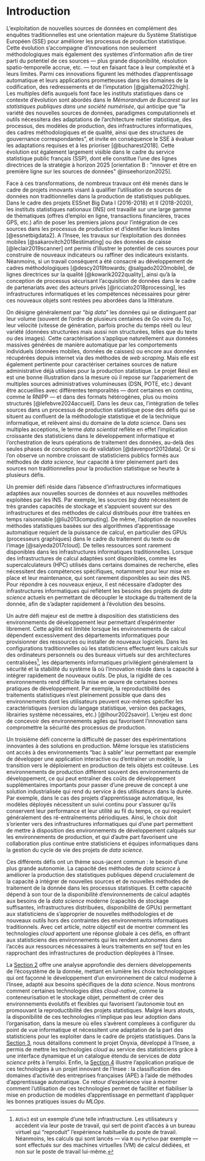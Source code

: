 # Introduction

L'exploitation de nouvelles sources de données en complément des enquêtes traditionnelles est une orientation majeure du Système Statistique Européen (SSE) pour améliorer les processus de production statistique. Cette évolution s’accompagne d’innovations non seulement méthodologiques mais également des systèmes d'information afin de tirer parti du potentiel de ces sources — plus grande disponibilité, résolution spatio-temporelle accrue, etc. — tout en faisant face à leur complexité et à leurs limites. Parmi ces innovations figurent les méthodes d’apprentissage automatique et leurs applications prometteuses dans les domaines de la codification, des redressements et de l’imputation [@gjaltema2022high]. Les multiples défis auxquels font face les instituts statistiques dans ce contexte d’évolution sont abordés dans le *Mémorandum de Bucarest sur les statistiques publiques dans une société numérisée*, qui anticipe que "la variété des nouvelles sources de données, paradigmes computationnels et outils nécessitera des adaptations de l’architecture métier statistique, des processus, des modèles de production, des infrastructures informatiques, des cadres méthodologiques et de qualité, ainsi que des structures de gouvernance correspondantes", et invite en conséquence le SSE à évaluer les adaptations requises et à les prioriser [@bucharest2018]. Cette évolution est également largement visible dans le cadre du service statistique public français (SSP), dont elle constitue l'une des lignes directrices de la stratégie à horizon 2025 [orientation B : "innover et être en première ligne sur les sources de données" @inseehorizon2025].

Face à ces transformations, de nombreux travaux ont été menés dans le cadre de projets innovants visant à qualifier l’utilisation de sources de données non traditionnelles dans la production de statistiques publiques. Dans le cadre des projets ESSnet Big Data I (2016-2018) et II (2018-2020), les instituts statistiques nationaux (INS) ont travaillé sur une large gamme de thématiques (offres d’emploi en ligne, transactions financières, traces GPS, etc.) afin de poser les premiers jalons pour l'intégration de ces sources dans les processus de production et d'identifier leurs limites [@essnetbigdata2]. A l'Insee, les travaux sur l'exploitation des données mobiles [@sakarovitch2018estimating] ou des données de caisse [@leclair2019scanner] ont permis d'illustrer le potentiel de ces sources pour construire de nouveaux indicateurs ou raffiner des indicateurs existants. Néanmoins, si un travail conséquent a été consacré au développement de cadres méthodologiques [@descy2019towards; @salgado2020mobile], de lignes directrices sur la qualité [@kowarik2022quality], ainsi qu’à la conception de processus sécurisant l’acquisition de données dans le cadre de partenariats avec des acteurs privés [@ricciato2018processing], les infrastructures informatiques et les compétences nécessaires pour gérer ces nouveaux objets sont restées peu abordées dans la littérature.

On désigne généralement par "*big data*" les données qui se distinguent par leur volume (souvent de l'ordre de plusieurs centaines de Go voire du To), leur vélocité (vitesse de génération, parfois proche du temps réel) ou leur variété (données structurées mais aussi non structurées, telles que du texte ou des images). Cette caractérisation s'applique naturellement aux données massives générées de manière automatique par les comportements individuels (données mobiles, données de caisses) ou encore aux données récupérées depuis internet via des méthodes de *web scraping*. Mais elle est également pertinente pour caractériser certaines sources de nature administrative déjà utilisées pour la production statistique. Le projet Résil en est une bonne illustration dans la mesure où il repose sur l'appariement de multiples sources administratives volumineuses (DSN, POTE, etc.) devant être accueillies avec différentes temporalités — dont certaines en continu, comme le RNIPP — et dans des formats hétérogènes, plus ou moins structurés [@lefebvre2024accueil]. Dans les deux cas, l'intégration de telles sources dans un processus de production statistique pose des défis qui se situent au confluent de la méthodologie statistique et de la technique informatique, et relèvent ainsi du domaine de la *data science*. Dans ses multiples acceptions, le terme *data scientist* reflète en effet l’implication croissante des statisticiens dans le développement informatique et l’orchestration de leurs opérations de traitement des données, au-delà des seules phases de conception ou de validation [@davenport2012data]. Or si l'on observe un nombre croissant de statisticiens publics formés aux méthodes de *data science*, leur capacité à tirer pleinement parti des sources non traditionnelles pour la production statistique se heurte à plusieurs défis.

Un premier défi réside dans l’absence d’infrastructures informatiques adaptées aux nouvelles sources de données et aux nouvelles méthodes exploitées par les INS. Par exemple, les sources *big data* nécessitent de très grandes capacités de stockage et s’appuient souvent sur des infrastructures et des méthodes de calcul distribués pour être traitées en temps raisonnable [@liu2013computing]. De même, l’adoption de nouvelles méthodes statistiques basées sur des algorithmes d’apprentissage automatique requiert de la puissance de calcul, en particulier des GPUs (processeurs graphiques) dans le cadre du traitement du texte ou de l'image [@saiyeda2017cloud]. De telles ressources sont rarement disponibles dans les infrastructures informatiques traditionnelles. Lorsque des infrastructures de calcul adaptées sont disponibles, comme les supercalculateurs (HPC) utilisés dans certains domaines de recherche, elles nécessitent des compétences spécifiques, notamment pour leur mise en place et leur maintenance, qui sont rarement disponibles au sein des INS. Pour répondre à ces nouveaux enjeux, il est nécessaire d'adopter des infrastructures informatiques qui reflètent les besoins des projets de *data science* actuels en permettant de découpler le stockage du traitement de la donnée, afin de s'adapter rapidement à l'évolution des besoins.

Un autre défi majeur est de mettre à disposition des statisticiens des environnements de développement leur permettant d’expérimenter librement. Cette agilité est limitée lorsque les environnements de calcul dépendent excessivement des départements informatiques pour provisionner des ressources ou installer de nouveaux logiciels. Dans les configurations traditionnelles où les statisticiens effectuent leurs calculs sur des ordinateurs personnels ou des bureaux virtuels sur des architectures centralisées[^aus], les départements informatiques privilégient généralement la sécurité et la stabilité du système là où l'innovation réside dans la capacité à intégrer rapidement de nouveaux outils. De plus, la rigidité de ces environnements rend difficile la mise en œuvre de certaines bonnes pratiques de développement. Par exemple, la reproductibilité des traitements statistiques n'est pleinement possible que dans des environnements dont les utilisateurs peuvent eux-mêmes spécifier les caractéristiques (version du langage statistique, version des packages, librairies système nécessaires, etc.) [@lhour2022savoir]. L'enjeu est donc de concevoir des environnements agiles qui favorisent l'innovation sans compromettre la sécurité des processus de production.

Un troisième défi concerne la difficulté de passer des expérimentations innovantes à des solutions en production. Même lorsque les statisticiens ont accès à des environnements "bac à sable" leur permettant par exemple de développer une application interactive ou d'entraîner un modèle, la transition vers le déploiement en production de tels objets est coûteuse. Les environnements de production diffèrent souvent des environnements de développement, ce qui peut entraîner des coûts de développement supplémentaires importants pour passer d’une preuve de concept à une solution industrialisée qui rend du service à des utilisateurs dans la durée. Par exemple, dans le cas des projets d’apprentissage automatique, les modèles déployés nécessitent un suivi continu pour s’assurer qu’ils conservent leur performance et leur utilité au fil du temps, ce qui requiert généralement des ré-entraînements périodiques. Ainsi, le choix doit s'orienter vers des infrastructures informatiques qui d'une part permettent de mettre à disposition des environnements de développement calqués sur les environnements de production, et qui d'autre part favorisent une collaboration plus continue entre statisticiens et équipes informatiques dans la gestion du cycle de vie des projets de *data science*.

Ces différents défis ont un thème sous-jacent commun : le besoin d’une plus grande autonomie. La capacité des méthodes de *data science* à améliorer la production des statistiques publiques dépend crucialement de la capacité à intégrer de nouvelles sources et de nouvelles méthodes de traitement de la donnée dans les processus statistiques. Et cette capacité dépend à son tour de la disponibilité d'environnements de calcul adaptés aux besoins de la *data science* moderne (capacités de stockage suffisantes, infrastructures distribuées, disponibilité de GPUs) permettant aux statisticiens de s'approprier de nouvelles méthodologies et de nouveaux outils hors des contraintes des environnements informatiques traditionnels. Avec cet article, notre objectif est de montrer comment les technologies *cloud* apportent une réponse globale à ces défis, en offrant aux statisticiens des environnements qui les rendent autonomes dans l'accès aux ressources nécessaires à leurs traitements en *self* tout en les rapprochant des infrastructures de production déployées à l'Insee. 

La [Section 2](/src/principles/index.qmd#sec-principles) offre une analyse approfondie des derniers développements de l’écosystème de la donnée, mettant en lumière les choix technologiques qui ont façonné le développement d’un environnement de calcul moderne à l'Insee, adapté aux besoins spécifiques de la *data science*. Nous montrons comment certaines technologies dites *cloud-native*, comme la conteneurisation et le stockage objet, permettent de créer des environnements évolutifs et flexibles qui favorisent l’autonomie tout en promouvant la reproductibilité des projets statistiques. Malgré leurs atouts, la disponibilité de ces technologies n'implique pas leur adoption dans l'organisation, dans la mesure où elles s'avèrent complexes à configurer du point de vue informatique et nécessitent une adaptation de la part des statisticiens pour les exploiter dans le cadre de projets statistiques. Dans la [Section 3](/src/implementation/index.qmd#sec-implementation), nous détaillons comment le projet Onyxia, développé à l'Insee, a permis de mettre les technologies *cloud* au service des statisticiens grâce à une interface dynamique et un catalogue étendu de services de *data science* prêts à l’emploi. Enfin, la [Section 4](/src/mlops/index.qmd#sec-mlops) illustre l'application pratique de ces technologies à un projet innovant de l'Insee : la classification des domaines d'activité des entreprises françaises (APE) à l'aide de méthodes d'apprentissage automatique. Ce retour d'expérience vise à montrer comment l’utilisation de ces technologies permet de faciliter et fiabiliser la mise en production de modèles d’apprentissage en permettant d'appliquer les bonnes pratiques issues du *MLOps*.

[^aus]: `AUSv3` est un exemple d'une telle infrastructure. Les utilisateurs y accèdent via leur poste de travail, qui sert de point d'accès à un bureau virtuel qui "reproduit" l'expérience habituelle du poste de travail. Néanmoins, les calculs qui sont lancés — via `R` ou `Python` par exemple — sont effectués sur des machines virtuelles (VM) de calcul dédiées, et non sur le poste de travail lui-même.
